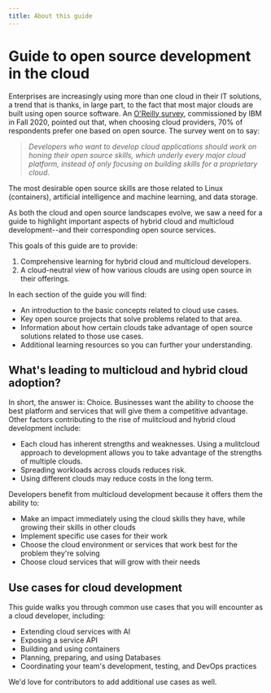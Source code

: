 ```yaml
---
title: About this guide
---
```


# Guide to open source development in the cloud

Enterprises are increasingly using more than one cloud in their IT solutions, a trend that is thanks, in large part, to the fact that most major clouds are built using open source software. An [O'Reilly survey](https://developer.ibm.com/blogs/oreilly-open-source-skill-survey-blog/), commissioned by IBM in Fall 2020, pointed out that, when choosing cloud providers, 70% of respondents prefer one based on open source. The survey went on to say:

 > _Developers who want to develop cloud applications should work on honing their open source skills, which underly every major cloud platform, instead of only focusing on building skills for a proprietary cloud_.

The most desirable open source skills are those related to Linux (containers), artificial intelligence and machine learning, and data storage.

As both the cloud and open source landscapes evolve, we saw a need for a guide to highlight important aspects of hybrid cloud and multicloud development--and their corresponding open source services.

This goals of this guide are to provide:

1. Comprehensive learning for hybrid cloud and multicloud developers.
2. A cloud-neutral view of how various clouds are using open source in their offerings.

In each section of the guide you will find:

- An introduction to the basic concepts related to cloud use cases.
- Key open source projects that solve problems related to that area.
- Information about how certain clouds take advantage of open source solutions related to those use cases.
- Additional learning resources so you can further your understanding.

## What's leading to multicloud and hybrid cloud adoption?

In short, the answer is: Choice. Businesses want the ability to choose the best platform and services that will give them a competitive advantage. Other factors contributing to the rise of mulitcloud and hybrid cloud development include:

* Each cloud has inherent strengths and weaknesses. Using a mulitcloud approach to development allows you to take advantage of the strengths of multiple clouds.
* Spreading workloads across clouds reduces risk.
* Using different clouds may reduce costs in the long term.

Developers benefit from multicloud development because it offers them the ability to:

* Make an impact immediately using the cloud skills they have, while growing their skills in other clouds
* Implement specific use cases for their work
* Choose the cloud environment or services that work best for the problem they're solving
* Choose cloud services that will grow with their needs

## Use cases for cloud development

This guide walks you through common use cases that you will encounter as a cloud developer, including:

- Extending cloud services with AI
- Exposing a service API
- Building and using containers
- Planning, preparing, and using Databases
- Coordinating your team's development, testing, and DevOps practices

We'd love for contributors to add additional use cases as well.
